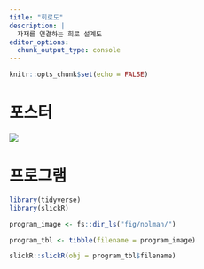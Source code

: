 ```yaml
---
title: "회로도"
description: |
  자재를 연결하는 회로 설계도
editor_options: 
  chunk_output_type: console
---
```


```r
knitr::opts_chunk$set(echo = FALSE)
```

# 포스터

![](fig/poster.jpg)

# 프로그램

```r
library(tidyverse)
library(slickR)

program_image <- fs::dir_ls("fig/nolman/")

program_tbl <- tibble(filename = program_image)

slickR::slickR(obj = program_tbl$filename)
```

